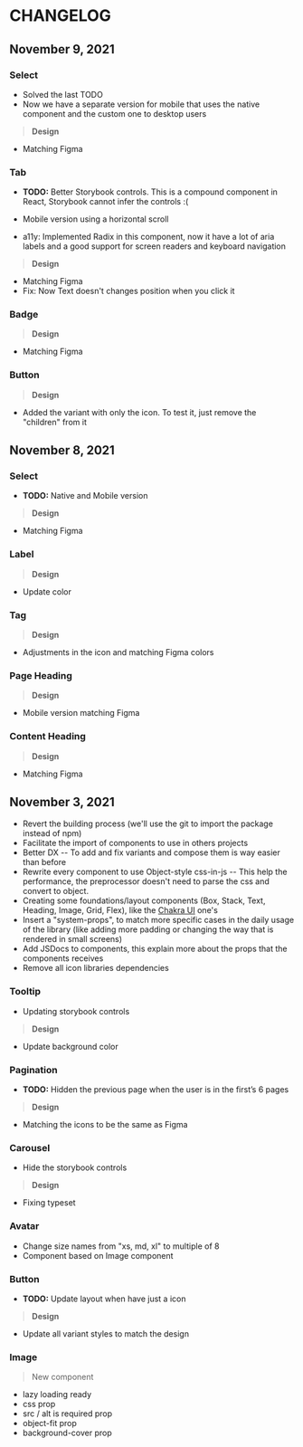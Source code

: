 
<Meta title="Getting Started/CHANGELOG" />

# CHANGELOG

## November 9, 2021

### Select
- Solved the last TODO
- Now we have a separate version for mobile that uses the native component and the custom one to desktop users

> **Design**

- Matching Figma

### Tab
- **TODO:** Better Storybook controls. This is a compound component in React, Storybook cannot infer the controls :(

- Mobile version using a horizontal scroll
- a11y: Implemented Radix in this component, now it have a lot of aria labels and a good support for screen readers and keyboard navigation

> **Design**

- Matching Figma
- Fix: Now Text doesn't changes position when you click it

### Badge
> **Design**

- Matching Figma

### Button
> **Design**

- Added the variant with only the icon. To test it, just remove the "children" from it


## November 8, 2021

### Select
- **TODO:** Native and Mobile version

> **Design**

- Matching Figma

### Label
> **Design**

- Update color

### Tag
> **Design**

- Adjustments in the icon and matching Figma colors

### Page Heading
> **Design**

- Mobile version matching Figma

### Content Heading
> **Design**

- Matching Figma



## November 3, 2021

- Revert the building process (we'll use the git to import the package instead of npm)
- Facilitate the import of components to use in others projects
- Better DX -- To add and fix variants and compose them is way easier than before
- Rewrite every component to use Object-style css-in-js -- This help the performance, the preprocessor doesn't need to parse
  the css and convert to object.
- Creating some foundations/layout components (Box, Stack, Text, Heading, Image, Grid, Flex), like the [Chakra UI](https://chakra-ui.com/docs/layout/box) one's
- Insert a "system-props", to match more specific cases in the daily usage of the library (like adding more padding or changing the way that is rendered in small screens)
- Add JSDocs to components, this explain more about the props that the components receives
- Remove all icon libraries dependencies

### Tooltip

- Updating storybook controls

> **Design**

- Update background color

### Pagination

- **TODO:** Hidden the previous page when the user is in the first’s 6 pages

> **Design**

- Matching the icons to be the same as Figma

### Carousel

- Hide the storybook controls

> **Design**

- Fixing typeset

### Avatar

- Change size names from "xs, md, xl" to multiple of 8
- Component based on Image component

### Button

- **TODO:** Update layout when have just a icon

> **Design**

- Update all variant styles to match the design

### Image

> New component

- lazy loading ready
- css prop
- src / alt is required prop
- object-fit prop
- background-cover prop
